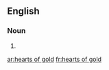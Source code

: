 ==English==

===Noun===
{{head|en|noun plural form|head=[[hearts]] of [[gold]]}}

# {{plural of|heart of gold|lang=en}}

[[ar:hearts of gold]]
[[fr:hearts of gold]]